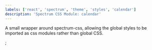 ```yaml
---
labels: ['react', 'spectrum', 'theme', 'styles', 'calendar']
description: 'Spectrum CSS Module: calendar'
---
```



A small wrapper around spectrum-css, allowing the global
styles to be imported as css modules rather than global CSS.

<CSSModulePreview styles={styles} />;
